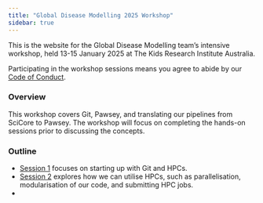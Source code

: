 ```yaml
---
title: "Global Disease Modelling 2025 Workshop"
sidebar: true
---
```


This is the website for the Global Disease Modelling team's intensive workshop, held 13-15 January 2025 at The Kids Research Institute Australia.

Participating in the workshop sessions means you agree to abide by our [Code of Conduct](code-of-conduct.qmd).

### Overview

This workshop covers Git, Pawsey, and translating our pipelines from SciCore to Pawsey. The workshop will focus on completing the hands-on sessions prior to discussing the concepts.

### Outline

-   [Session 1](session-1.qmd) focuses on starting up with Git and HPCs.
-   [Session 2](session-2.qmd) explores how we can utilise HPCs, such as parallelisation, modularisation of our code, and submitting HPC jobs.
-   
